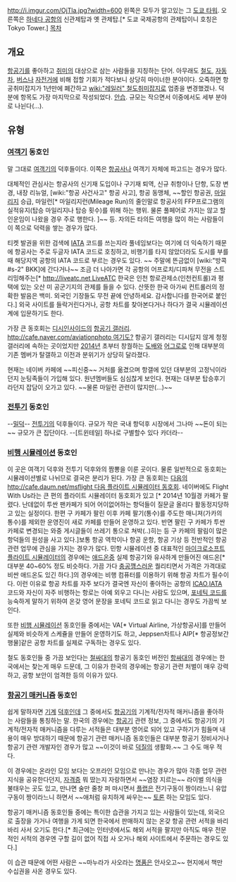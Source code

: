 http://i.imgur.com/OjTla.jpg?width=600
왼쪽은 모두가 알고있는 그 [[도쿄 타워]]. 오른쪽은 [[하네다 공항]]의 신관제탑과 옛 관제탑.[* 도쿄 국제공항의 관제탑이니 호칭은 Tokyo Tower.]
[[목차]]
== 개요 ==
[[항공기]]를 좋아하고 [[취미]]의 대상으로 삼는 사람들을 지칭하는 단어. 아무래도 [[철도]], [[자동차]], [[버스]]나 [[자전거]]에 비해 접할 기회가 적다보니 상당히 마이너한 분야이다. 오죽하면 항공취미잡지가 1년만에 폐간하고 [[wiki:"레일러" 철도취미잡지]]로 업종을 변경했겠나. 덕분에 항목도 가장 마지막으로 작성되었다. [[안습]]. 규모는 작으면서 이중에서도 세부 분야로 나뉜다(...).

== 유형 ==
=== [[여객기]] 동호인 ===
말 그대로 [[여객기]]의 덕후들이다. 이쪽은 [[항공사]]나 여객기 자체에 파고드는 경우가 많다.

대체적인 관심사는 항공사의 신기재 도입이나 구기재 퇴역, 신규 취항이나 단항, 도장 변경, 내장 리뉴얼, [wiki:"항공 사건사고" 항공 사고], 항공 동맹체, ~~할인 항공권, [[마일리지]] 승급, 마일런[* 마일리지런(Mileage Run)의 줄인말로 항공사의 FFP프로그램의 실적유지(탑승 마일리지나 탑승 횟수)를 위해 하는 행위. 물론 풀페어로 가지는 않고 할인운임이 나왔을 경우 주로 행한다. ]~~ 등. 자의든 타의든 여행을 많이 하는 사람들이 이 쪽으로 덕력을 쌓는 경우가 많다.

티켓 발권을 위한 검색에 [[IATA]] 코드를 쓰는지라 풀네임보다는 여기에 더 익숙하기 때문에 항공사는 주로 두글자 IATA 코드로 호칭하고, 비행기를 타지 않았더라도 도시를 부를 때 해당지역 공항의 IATA 코드로 부르는 경우도 있다. ~~ 주말에 뜬금없이 [wiki:"방콕#s-2" BKK]에 간다거나~~ 조금 더 나아가면 각 공항의 어프로치/디파쳐 무전을 스트리밍해주는[* [[http://liveatc.net LiveATC]] 한국은 인천 항로관제소(인천컨트롤)과 평택에 있는 오산 미 공군기지의 관제를 들을 수 있다. 산뜻한 한국 아가씨 컨트롤러의 정확한 발음은 백미. 외국인 기장들도 무전 끝에 안녕하세요. 감사합니다를 한국어로 붙인다.] 외국 사이트를 들락거린다거나, 공항 차트를 찾아본다거나 하다가 결국 시뮬레이션계에 입문하기도 한다.

가장 큰 동호회는 [[디시인사이드]]의 [[항공기 갤러리]]. [[http://cafe.naver.com/aviationphoto 여기도?]]
항공기 갤러리는 디시답지 않게 청정갤러리에 속하는 곳이었지만 [[2014년]] 초부터 창궐하는 [[도배]]와 [[어그로]]로 인해 대부분의 기존 멤버가 탈갤하고 이전과 분위기가 상당히 달라졌다.

현재는 네이버 카페에 ~~피신중~~ 거처를 옮겼으며 항갤에 있던 대부분의 고정닉이라던지 눈팅족들이 가입해 있다. 원년멤버들도 심심찮게 보인다. 현재는 대부분 탑승후기라던지 잡담이 오가고 있다. ~~물론 마일런 관련이 많지만(...)~~

=== [[전투기]] 동호인 ===
--[[밀덕]]-- [[전투기]]의 덕후들이다. 규모가 작은 국내 항덕후 시장에서 그나마 ~~돈이 되는~~ 규모가 큰 집단이다.
--[트윈테일] 하나로 구별할수 있다 카더라--
=== [[비행 시뮬레이션]] 동호인 ===
이 곳은 여객기 덕후와 전투기 덕후와의 짬뽕을 이룬 곳이다. 물론 일반적으로 동호회는 시뮬레이션별로 나뉘므로 결국은 분리가 된다.
가장 큰 동호회는 [[다음]]의 [[http://cafe.daum.net/msflight 다음 플라이트 시뮬레이터 동호회]]. 네이버에도 Flight With Us라는 큰 편의 플라이트 시뮬레이터 동호회가 있고 [* 2014년 10월경 카페가 팔렸다. 난데없이 투싼 팬카페가 되어 어이없어하는 항덕들이 질문글 올리다 활동정지당하고 있는 실정이다. 한편 구 카페가 팔린 이후 카페 팔기(통수)를 주도한 매니져(가카의 통수)를 제외한 운영진이 새로 카페를 만들어 운영하고 있다. 반면 팔린 구 카페가 투싼 카페로 변경되는 와중 게시글들이 쓰레기 통으로 쳐박(..)히는 등 구 카페의 팔림이 많은 항덕들의 원성을 사고 있다.]보통 항공 역학이나 항공 운항, 항공 기상 등 전반적인 항공 관련 업무에 관심을 가지는 경우가 많다.
민항 시뮬레이션 중 대표적인 [[마이크로소프트 플라이트 시뮬레이터]]의 경우에는 [[애드온]]중 실제 항공기와 유사하게 만들어진 애드온[* 대부분 40~60% 정도 비슷하다. 가끔 가다 [[충공깽]]스러운 퀄리티면서 가격은 가격대로 비싼 애드온도 있긴 하다.]의 경우에는 비행 컴퓨터를 이용하기 위해 항공 차트가 필수이다.
이런 이유로 항공 차트를 자주 보다가 결국엔 자신이 좋아하는 공항의 [[ICAO]],[[IATA]] 코드와 자신이 자주 비행하는 항로는 아예 외우고 다니는 사람도 있으며, [[포네틱 코드]]를 능숙하게 말하기 위하여 온갖 영어 문장을 포네틱 코드로 읽고 다니는 경우도 가끔씩 보인다.

또한 [[비행 시뮬레이션]] 동호인들 중에서는 VA[* Virtual Airline, 가상항공사]를 만들어 실제와 비슷하게 스케쥴을 만들어 운영하기도 하고, Jeppsen차트나 AIP[* 항공정보간행물]같은 공항 차트를 실제로 구독하는 경우도 있다.

철도 동호인들 중 가끔 보인다는 [[철싸대]]의 항공기 동호인 버전인 [[항싸대]]의 경우에는 한국에서는 찾는게 매우 드문데, 그 이유가 한국의 경우에는 항공기 관련 처벌이 매우 강력하고, 공항 보안이 엄격한 등의 이유가 있다.

=== [[항공기 매커니즘]] 동호인 ===
쉽게 말하자면 [[기계]] [[덕후]]인데 그 중에서도 [[항공기]]의 기계적/전자적 매커니즘을 좋아하는 사람들을 통칭하는 말.
한국의 경우에는 [[항공기]] 관련 정보, 그 중에서도 항공기의 기계적/전자적 매커니즘을 다루는 서적들은 대부분 영어로 되어 있고 구하기가 힘들며 내용이 매우 방대하기 때문에 항공기 관련 매커니즘 동호인들은 대부분 항공기 정비사거나 항공기 관련 개발자인 경우가 많고 ~~이것이 바로 [[덕질]]의 생활화.~~ 그 수도 매우 적다.

이 경우에는 온라인 모임 보다는 오프라인 모임으로 만나는 경우가 많아 각종 업무 관련 지식을 공유한다던지, [[자격증]] 뭐 땄는지 자랑하면서 ~~염장 지르는~~ 라이벌 의식을 불태우는 곳도 있고, 만나면 술만 줄창 퍼 마시면서 [[플랩]]은 전기구동이 짱이라느니 유압구동이 짱이라느니 하면서 ~~애처럼 유치하게 싸우는~~ [[토론]] 하는 모임도 있다.

항공기 매커니즘 동호인들 중에는 특이한 습관을 가지고 있는 사람들이 있는데, 외국으로 출장을 가거나 여행을 가게 되면 한국에서 판매하지 않는 온갖 항공 관련 서적을 바리바리 사서 오기도 한다.[* 최근에는 인터넷에서도 해외 서적을 팔지만 아직도 매우 전문적인 서적의 경우엔 구할 길이 없어 직접 사 오거나 해외 사이트에서 주문하는 경우도 있다.]

이 습관 때문에 어떤 사람은 ~~마누라가 사오라는 [[명품]]은 안사오고~~ 현지에서 책만 수십권을 사온 경우도 있다.
